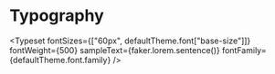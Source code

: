 
<Meta title="Core/Typography" />

# Typography

<Typeset
  fontSizes={["60px", defaultTheme.font["base-size"]]}
  fontWeight={500}
  sampleText={faker.lorem.sentence()}
  fontFamily={defaultTheme.font.family}
/>

